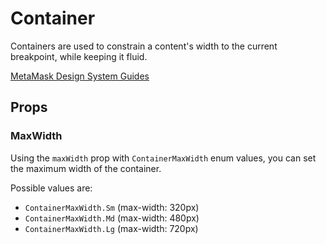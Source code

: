 
# Container

Containers are used to constrain a content's width to the current breakpoint, while keeping it fluid.

[MetaMask Design System Guides](https://www.notion.so/MetaMask-Design-System-Guides-Design-f86ecc914d6b4eb6873a122b83c12940)

<Canvas of={ContainerStories.DefaultStory} />

## Props

<Controls of={ContainerStories.DefaultStory} />

### MaxWidth

Using the `maxWidth` prop with `ContainerMaxWidth` enum values, you can set the maximum width of the container.

Possible values are:

- `ContainerMaxWidth.Sm` (max-width: 320px)
- `ContainerMaxWidth.Md` (max-width: 480px)
- `ContainerMaxWidth.Lg` (max-width: 720px)

<Canvas of={ContainerStories.MaxWidth} />

```jsx
import { Container, ContainerMaxWidth } from '../../component-library';

<Container maxWidth={ContainerMaxWidth.Sm}>
Small breakpoint: Lorem ipsum dolor sit amet, consectetur adipiscing
elit. Nullam aliquam, nisl eget aliquam ultrices, nunc nunc aliquam
nunc, vitae aliquam nunc nunc eget nunc. Nullam aliquam, nisl eget
aliquam ultrices, nunc nunc aliquam nunc, vitae aliquam nunc nunc eget
nunc.
</Container>
<Container maxWidth={ContainerMaxWidth.Md}>
Medium breakpoint: Lorem ipsum dolor sit amet, consectetur adipiscing
elit. Nullam aliquam, nisl eget aliquam ultrices, nunc nunc aliquam
nunc, vitae aliquam nunc nunc eget nunc. Nullam aliquam, nisl eget
aliquam ultrices, nunc nunc aliquam nunc, vitae aliquam nunc nunc eget
nunc.
</Container>
<Container maxWidth={ContainerMaxWidth.Lg}>
Large breakpoint: Lorem ipsum dolor sit amet, consectetur adipiscing
elit. Nullam aliquam, nisl eget aliquam ultrices, nunc nunc aliquam
nunc, vitae aliquam nunc nunc eget nunc. Nullam aliquam, nisl eget
aliquam ultrices, nunc nunc aliquam nunc, vitae aliquam nunc nunc eget
nunc.
</Container>
<Container>
No breakpoint: Lorem ipsum dolor sit amet, consectetur adipiscing elit.
Nullam aliquam, nisl eget aliquam ultrices, nunc nunc aliquam nunc,
vitae aliquam nunc nunc eget nunc. Nullam aliquam, nisl eget aliquam
ultrices, nunc nunc aliquam nunc, vitae aliquam nunc nunc eget nunc.
</Container>
```
